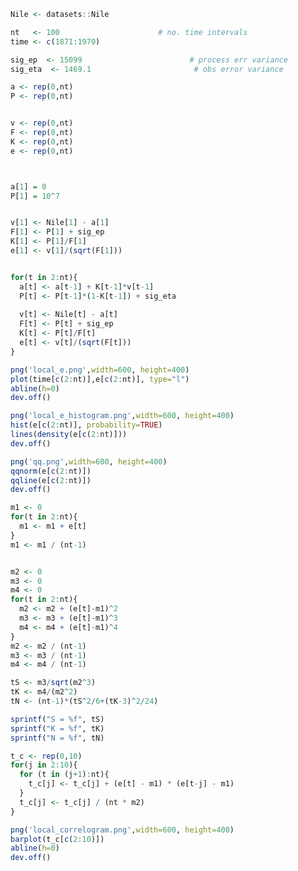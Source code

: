 
```r
Nile <- datasets::Nile
```

```r
nt   <- 100                      # no. time intervals
time <- c(1871:1970)

sig_ep  <- 15099                        # process err variance
sig_eta  <- 1469.1                       # obs error variance

a <- rep(0,nt)
P <- rep(0,nt)


v <- rep(0,nt)
F <- rep(0,nt)
K <- rep(0,nt)
e <- rep(0,nt)



a[1] = 0
P[1] = 10^7


v[1] <- Nile[1] - a[1]
F[1] <- P[1] + sig_ep
K[1] <- P[1]/F[1]
e[1] <- v[1]/(sqrt(F[1]))


for(t in 2:nt){
  a[t] <- a[t-1] + K[t-1]*v[t-1]
  P[t] <- P[t-1]*(1-K[t-1]) + sig_eta
  
  v[t] <- Nile[t] - a[t]
  F[t] <- P[t] + sig_ep
  K[t] <- P[t]/F[t]
  e[t] <- v[t]/(sqrt(F[t]))
}

```


```r
png('local_e.png',width=600, height=400)
plot(time[c(2:nt)],e[c(2:nt)], type="l")
abline(h=0)
dev.off()
```


```r
png('local_e_histogram.png',width=600, height=400)
hist(e[c(2:nt)], probability=TRUE)
lines(density(e[c(2:nt)]))
dev.off()
```

```r
png('qq.png',width=600, height=400)
qqnorm(e[c(2:nt)])
qqline(e[c(2:nt)])
dev.off()
```

```r
m1 <- 0
for(t in 2:nt){
  m1 <- m1 + e[t]
}
m1 <- m1 / (nt-1)


m2 <- 0
m3 <- 0
m4 <- 0
for(t in 2:nt){
  m2 <- m2 + (e[t]-m1)^2
  m3 <- m3 + (e[t]-m1)^3
  m4 <- m4 + (e[t]-m1)^4
}
m2 <- m2 / (nt-1)
m3 <- m3 / (nt-1)
m4 <- m4 / (nt-1)

tS <- m3/sqrt(m2^3)
tK <- m4/(m2^2)
tN <- (nt-1)*(tS^2/6+(tK-3)^2/24)

sprintf("S = %f", tS)
sprintf("K = %f", tK)
sprintf("N = %f", tN)
```


```r
t_c <- rep(0,10)
for(j in 2:10){
  for (t in (j+1):nt){
    t_c[j] <- t_c[j] + (e[t] - m1) * (e[t-j] - m1)
  }
  t_c[j] <- t_c[j] / (nt * m2)
}
```


```r
png('local_correlogram.png',width=600, height=400)
barplot(t_c[c(2:10)])
abline(h=0)
dev.off()
```

